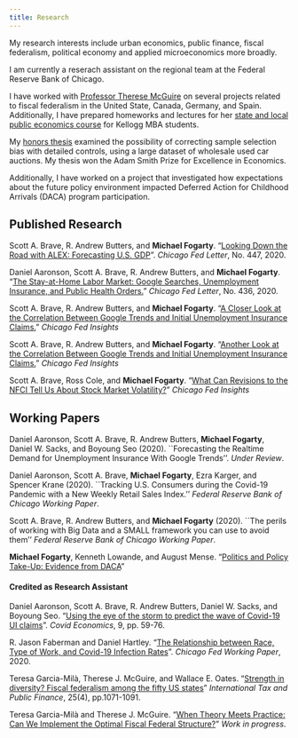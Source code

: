 ```yaml
---
title: Research
---
```


<style>
  .title{
    display: none;
  }
</style>

<link rel="stylesheet" href="styles.css" type="text/css">

My research interests include urban economics, public finance, fiscal federalism, political economy and applied microeconomics more broadly.

I am currently a reserach assistant on the regional team at the Federal Reserve Bank of Chicago. 

I have worked with [Professor Therese McGuire](https://www.kellogg.northwestern.edu/faculty/directory/mcguire_therese.aspx) on several projects related to fiscal federalism in the United State, Canada, Germany, and Spain. Additionally, I have prepared homeworks and lectures for her [state and local public economics course](https://www4.kellogg.northwestern.edu/syllabus/syllabus_files/KPPI-480-0-31_Fall2018.pdf) for Kellogg MBA students.

My [honors thesis](files/Honors_Thesis.pdf) examined the possibility of correcting sample selection bias with detailed controls, using a large dataset of wholesale used car auctions. My thesis won the Adam Smith Prize for Excellence in Economics.

Additionally, I have worked on a project that investigated how expectations about the future policy environment impacted Deferred Action for Childhood Arrivals (DACA) program participation.

## Published Research

Scott A. Brave, R. Andrew Butters, and **Michael Fogarty**. "[Looking Down the Road with ALEX: Forecasting U.S. GDP](https://www.chicagofed.org/publications/chicago-fed-letter/2020/447)". *Chicago Fed Letter*, No. 447, 2020.

Daniel Aaronson, Scott A. Brave, R. Andrew Butters, and **Michael Fogarty**. "[The Stay-at-Home Labor Market: Google Searches, Unemployment Insurance, and Public Health Orders.](https://www.chicagofed.org/publications/chicago-fed-letter/2020/436)" *Chicago Fed Letter*, No. 436, 2020.

Scott A. Brave, R. Andrew Butters, and **Michael Fogarty**. "[A Closer Look at the Correlation Between Google Trends and Initial Unemployment Insurance Claims.](https://www.chicagofed.org/publications/blogs/chicago-fed-insights/2020/closer-look-google-trends-unemployment)" *Chicago Fed Insights*

Scott A. Brave, R. Andrew Butters, and **Michael Fogarty**. "[Another Look at the Correlation Between Google Trends and Initial Unemployment Insurance Claims.](https://www.chicagofed.org/publications/blogs/chicago-fed-insights/2020/another-look-google-trends-unemployment)" *Chicago Fed Insights*


Scott A. Brave, Ross Cole, and **Michael Fogarty**. "[What Can Revisions to the NFCI Tell Us About Stock Market Volatility?](https://www.chicagofed.org/publications/blogs/chicago-fed-insights/2020/nfci-revisions)" *Chicago Fed Insights*

## Working Papers

Daniel Aaronson, Scott A. Brave, R. Andrew Butters, **Michael Fogarty**, Daniel W. Sacks, and Boyoung Seo (2020). ``Forecasting the Realtime Demand for Unemployment Insurance With Google Trends''. *Under Review*.

Daniel Aaronson, Scott A. Brave, **Michael Fogarty**, Ezra Karger, and Spencer Krane (2020). ``Tracking U.S. Consumers during the Covid-19 Pandemic with a New Weekly Retail Sales Index.'' *Federal Reserve Bank of Chicago Working Paper*.

Scott A. Brave, R. Andrew Butters, and **Michael Fogarty** (2020). ``The perils of working with Big Data and a SMALL framework you can use to avoid them'' *Federal Reserve Bank of Chicago Working Paper*.

__Michael Fogarty__, Kenneth Lowande, and August Mense. "[Politics and Policy Take-Up: Evidence from DACA](files/daca.pdf)"

#### Credited as Research Assistant

Daniel Aaronson, Scott A. Brave, R. Andrew Butters, Daniel W. Sacks, and Boyoung Seo. "[Using the eye of the storm to predict the wave of Covid-19 UI claims](https://cepr.org/sites/default/files/news/CovidEconomics9.pdf)". *Covid Economics*, 9, pp. 59-76.

R. Jason Faberman and Daniel Hartley. "[The Relationship between Race, Type of Work, and Covid-19 Infection Rates](https://www.chicagofed.org/publications/working-papers/2020/2020-18)". *Chicago Fed Working Paper*, 2020.

Teresa Garcia-Milà, Therese J. McGuire, and Wallace E. Oates. "[Strength in diversity? Fiscal federalism among the fifty US states](https://link.springer.com/article/10.1007/s10797-018-9485-4)" *International Tax and Public Finance*, 25(4), pp.1071-1091.

Teresa Garcia-Milà and Therese J. McGuire. "[When Theory Meets Practice: Can We Implement the Optimal Fiscal
Federal Structure?](http://www.crei.cat/wp-content/uploads/2019/03/TMP.pdf)" *Work in progress*.